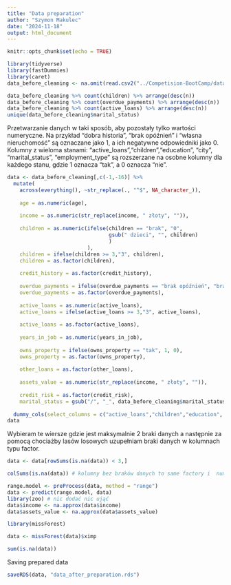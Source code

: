 ```yaml
---
title: "Data preparation"
author: "Szymon Makulec"
date: "2024-11-18"
output: html_document
---
```


```r
knitr::opts_chunk$set(echo = TRUE)
```



```r
library(tidyverse)
library(fastDummies)
library(caret)
data_before_cleaning <- na.omit(read.csv2("../Competision-BootCamp/data_atlas.csv", sep=","))
```

```r
data_before_cleaning %>% count(children) %>% arrange(desc(n))
data_before_cleaning %>% count(overdue_payments) %>% arrange(desc(n)) 
data_before_cleaning %>% count(active_loans) %>% arrange(desc(n)) 
unique(data_before_cleaning$marital_status)
```

Przetwarzanie danych w taki sposób, aby pozostały tylko wartości numeryczne. Na przykład "dobra historia", "brak opóźnień" i "własna nieruchomość" są oznaczane jako 1, a ich negatywne odpowiedniki jako 0. Kolumny z wieloma stanami: "active_loans","children","education", "city", "marital_status", "employment_type" są rozszerzane na osobne kolumny dla każdego stanu, gdzie 1 oznacza "tak", a 0 oznacza "nie".

```r
data <- data_before_cleaning[,c(-1,-16)] %>%
  mutate(
    across(everything(), ~str_replace(., "^$", NA_character_)),
    
    age = as.numeric(age),
    
    income = as.numeric(str_replace(income, " złoty", "")),
    
    children = as.numeric(ifelse(children == "brak", "0",
                                 gsub(" dzieci", "", children) 
                                 )
                          ),
    children = ifelse(children >= 3,"3", children), 
    children = as.factor(children),
    
    credit_history = as.factor(credit_history),
    
    overdue_payments = ifelse(overdue_payments == "brak opóźnień", "brak opóźnień","opóźnienia"),
    overdue_payments = as.factor(overdue_payments),
    
    active_loans = as.numeric(active_loans),
    active_loans = ifelse(active_loans >= 3,"3", active_loans), 
    
    active_loans = as.factor(active_loans),
    
    years_in_job = as.numeric(years_in_job),
    
    owns_property = ifelse(owns_property == "tak", 1, 0),
    owns_property = as.factor(owns_property),
    
    other_loans = as.factor(other_loans),
    
    assets_value = as.numeric(str_replace(income, " złoty", "")),
    
    credit_risk = as.factor(credit_risk),
    marital_status = gsub("/", "_", data_before_cleaning$marital_status ))%>%
  
  dummy_cols(select_columns = c("active_loans","children","education", "city", "marital_status", "employment_type"),remove_selected_columns = TRUE)
data
```
Wybieram te wiersze gdzie jest maksymalnie 2 braki danych a następnie za pomocą chociażby lasów losowych uzupełniam braki danych w kolumnach typu factor.
```r
data <- data[rowSums(is.na(data)) < 3,]

colSums(is.na(data)) # kolumny bez braków danych to same factory i  numeryczny income oraz assets_value

range.model <- preProcess(data, method = "range")
data <- predict(range.model, data)
library(zoo) # nic dodać nic ująć
data$income <- na.approx(data$income)
data$assets_value <- na.approx(data$assets_value)

library(missForest)

data <- missForest(data)$ximp 

sum(is.na(data))
```


Saving prepared data
```r
saveRDS(data, "data_after_preparation.rds")
```




